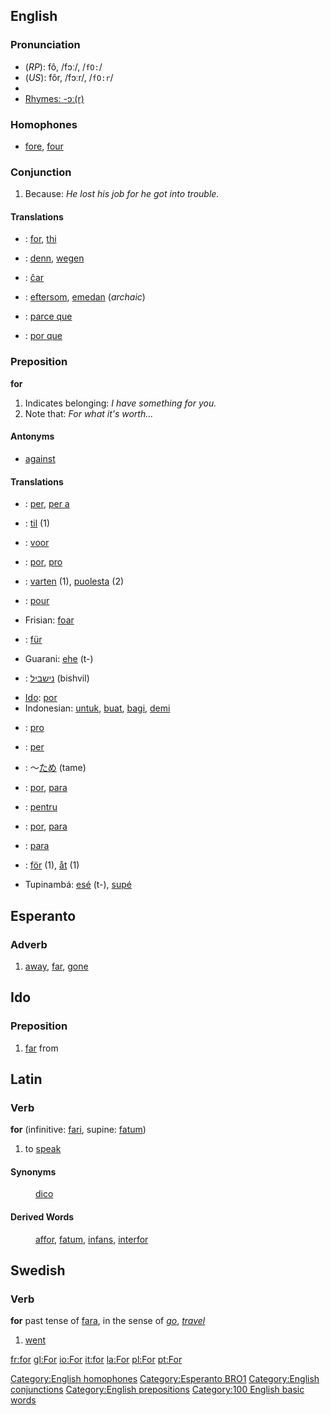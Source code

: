 ==English==

===Pronunciation===
*(''RP''): fô, /fɔː/, /<tt>fO:</tt>/
*(''US''): fôr, /fɔːr/, /<tt>fO:r</tt>/
*{{audio|en-us-for.ogg|Audio (US)}}
*[[rhymes:English:-ɔː(r)|Rhymes: -ɔː(r)]]

===Homophones===
*[[fore]], [[four]]
[[Category:English homophones]]

=== Conjunction ===
# Because: ''He lost his job for he got into trouble.''

==== Translations ====
* {{da}}: [[for]], [[thi]]
* {{de}}: [[denn]], [[wegen]]
* {{eo}}: [[ĉar]]
* {{sv}}: [[eftersom]], [[emedan]] (''archaic'')
* {{fr}}: [[parce que]]
* {{pt}}: [[por que]]

===Preposition===
'''for'''

# Indicates belonging: ''I have something for you.''
# Note that: ''For what it's worth...''

====Antonyms====
*[[against]]
====Translations====
*{{ca}}: [[per]], [[per a]]
*{{da}}: [[til]] (1)
*{{nl}}: [[voor]]
*{{eo}}: [[por]], [[pro]]
*{{fi}}: [[varten]] (1), [[puolesta]] (2)
*{{fr}}: [[pour]]
*Frisian: [[foar]]
*{{de}}: [[für]]
*Guarani: [[ehe]] (t-)
*{{he}}: [[נישביל]] (bishvil)
*[[Ido]]: [[por]]
*Indonesian: [[untuk]], [[buat]], [[bagi]], [[demi]]
*{{ia}}: [[pro]]
*{{it}}: [[per]]
*{{ja}}: ～[[ため]] (tame)
*{{pt}}: [[por]], [[para]]
*{{ro}}: [[pentru]]
*{{es}}: [[por]], [[para]]
*{{pt}}: [[para]]
*{{sv}}: [[för]] (1), [[åt]] (1)
*Tupinambá: [[esé]] (t-), [[supé]]

==Esperanto==

=== Adverb ===
# [[away]], [[far]], [[gone]]

[[Category:Esperanto BRO1]]

==Ido==
===Preposition===
# [[far]] from

==Latin==
===Verb===
'''for''' (infinitive: [[fari]], supine: [[fatum]])

#to [[speak]]
====Synonyms====
:[[dico]]
====Derived Words====
:[[affor]], [[fatum]], [[infans]], [[interfor]]

==Swedish==
===Verb===
'''for''' past tense of [[fara]], in the sense of ''[[go]]'', ''[[travel]]''

# [[went]]

[[Category:English conjunctions]]
[[Category:English prepositions]]

[[Category:100 English basic words]]

[[fr:for]]
[[gl:For]]
[[io:For]]
[[it:for]]
[[la:For]]
[[pl:For]]
[[pt:For]]